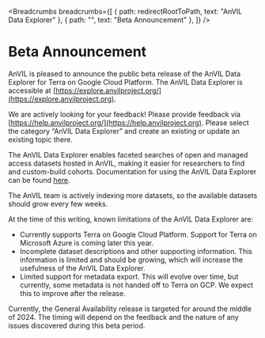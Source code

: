 <Breadcrumbs
  breadcrumbs={[
    { path: redirectRootToPath, text: "AnVIL Data Explorer" },
    { path: "", text: "Beta Announcement" },
  ]}
/>

# Beta Announcement

AnVIL is pleased to announce the public beta release of the AnVIL Data Explorer for Terra on Google Cloud Platform. The AnVIL Data Explorer is accessible at [https://explore.anvilproject.org/](https://explore.anvilproject.org).

We are actively looking for your feedback! Please provide feedback via [https://help.anvilproject.org/](https://help.anvilproject.org). Please select the category “AnVIL Data Explorer” and create an existing or update an existing topic there.

The AnVIL Data Explorer enables faceted searches of open and managed access datasets hosted in AnVIL, making it easier for researchers to find and custom-build cohorts. Documentation for using the AnVIL Data Explorer can be found [here](/guides).

The AnVIL team is actively indexing more datasets, so the available datasets should grow every few weeks.

At the time of this writing, known limitations of the AnVIL Data Explorer are:

- Currently supports Terra on Google Cloud Platform. Support for Terra on Microsoft Azure is coming later this year.
- Incomplete dataset descriptions and other supporting information. This information is limited and should be growing, which will increase the usefulness of the AnVIL Data Explorer.
- Limited support for metadata export. This will evolve over time, but currently, some metadata is not handed off to Terra on GCP. We expect this to improve after the release.

Currently, the General Availability release is targeted for around the middle of 2024. The timing will depend on the feedback and the nature of any issues discovered during this beta period.
